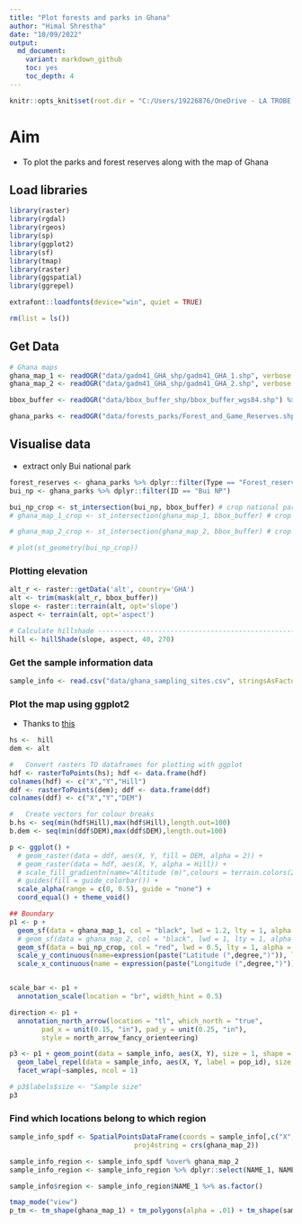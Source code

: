 ```yaml
---
title: "Plot forests and parks in Ghana"
author: "Himal Shrestha"
date: "10/09/2022"
output: 
  md_document:
    variant: markdown_github
    toc: yes
    toc_depth: 4
---
```

```r
knitr::opts_knit$set(root.dir = "C:/Users/19226876/OneDrive - LA TROBE UNIVERSITY/1_Projects/transition_ghana_LG/landscape_genetics_ghana")
```

# Aim
- To plot the parks and forest reserves along with the map of Ghana

## Load libraries
```r
library(raster)
library(rgdal)
library(rgeos)
library(sp)
library(ggplot2)
library(sf)
library(tmap)
library(raster)
library(ggspatial)
library(ggrepel)
```

```r
extrafont::loadfonts(device="win", quiet = TRUE)
```

```r
rm(list = ls())
```

## Get Data
```r
# Ghana maps
ghana_map_1 <- readOGR("data/gadm41_GHA_shp/gadm41_GHA_1.shp", verbose = FALSE) %>% st_as_sf()
ghana_map_2 <- readOGR("data/gadm41_GHA_shp/gadm41_GHA_2.shp", verbose = FALSE) # %>% st_as_sf()

bbox_buffer <- readOGR("data/bbox_buffer_shp/bbox_buffer_wgs84.shp") %>% st_as_sf() %>% st_transform(crs = crs(ghana_map_1))

ghana_parks <- readOGR("data/forests_parks/Forest_and_Game_Reserves.shp", verbose = FALSE) %>% st_as_sf() %>% st_transform(crs = crs(ghana_map_1))
```

## Visualise data

- extract only Bui national park
```r
forest_reserves <- ghana_parks %>% dplyr::filter(Type == "Forest_reserves")
bui_np <- ghana_parks %>% dplyr::filter(ID == "Bui NP")

bui_np_crop <- st_intersection(bui_np, bbox_buffer) # crop national park to the transition region boundary
# ghana_map_1_crop <- st_intersection(ghana_map_1, bbox_buffer) # crop ghana administrative borders to the transition region boundary

# ghana_map_2_crop <- st_intersection(ghana_map_2, bbox_buffer) # crop ghana administrative borders to the transition region boundary

# plot(st_geometry(bui_np_crop))
```
### Plotting elevation
```r
alt_r <- raster::getData('alt', country='GHA')
alt <- trim(mask(alt_r, bbox_buffer))
slope <- raster::terrain(alt, opt='slope')
aspect <- terrain(alt, opt='aspect')

# Calculate hillshade -----------------------------------------------------
hill <- hillShade(slope, aspect, 40, 270)
```


### Get the sample information data
```r
sample_info <- read.csv("data/ghana_sampling_sites.csv", stringsAsFactors = TRUE)
```


### Plot the map using ggplot2
+ Thanks to [this](https://stackoverflow.com/questions/11179666/ggplot2-raster-plotting-does-not-work-as-expected-when-setting-alpha-values)
```r
hs <-  hill
dem <- alt

#   Convert rasters TO dataframes for plotting with ggplot
hdf <- rasterToPoints(hs); hdf <- data.frame(hdf)
colnames(hdf) <- c("X","Y","Hill")
ddf <- rasterToPoints(dem); ddf <- data.frame(ddf)
colnames(ddf) <- c("X","Y","DEM")

#   Create vectors for colour breaks
b.hs <- seq(min(hdf$Hill),max(hdf$Hill),length.out=100)
b.dem <- seq(min(ddf$DEM),max(ddf$DEM),length.out=100)
```

```r
p <- ggplot() + 
  # geom_raster(data = ddf, aes(X, Y, fill = DEM, alpha = 2)) + 
  # geom_raster(data = hdf, aes(X, Y, alpha = Hill)) +
  # scale_fill_gradientn(name="Altitude (m)",colours = terrain.colors(20))+
  # guides(fill = guide_colorbar()) +
  scale_alpha(range = c(0, 0.5), guide = "none") +
  coord_equal() + theme_void()

## Boundary
p1 <- p + 
  geom_sf(data = ghana_map_1, col = "black", lwd = 1.2, lty = 1, alpha = 0.01) +
  # geom_sf(data = ghana_map_2, col = "black", lwd = 1, lty = 1, alpha = 0.01)+
  geom_sf(data = bui_np_crop, col = "red", lwd = 0.5, lty = 1, alpha = 0.01)+
  scale_y_continuous(name=expression(paste("Latitude (",degree,")")), limits=c(7.627786, 8.809457),expand=c(0,0))+
  scale_x_continuous(name = expression(paste("Longitude (",degree,")")), limits=c(-2.475539, 0.194787),expand=c(0,0))


scale_bar <- p1 +
  annotation_scale(location = "br", width_hint = 0.5) 

direction <- p1 +
  annotation_north_arrow(location = "tl", which_north = "true", 
        pad_x = unit(0.15, "in"), pad_y = unit(0.25, "in"),
        style = north_arrow_fancy_orienteering)

p3 <- p1 + geom_point(data = sample_info, aes(X, Y), size = 1, shape = 21, colour = "black", fill = "white", stroke = 2, alpha = 0.8)  +
  geom_label_repel(data = sample_info, aes(X, Y, label = pop_id), size = 5, alpha = 1) + theme_bw(base_family = "Arial", base_size = 18) +
  facet_wrap(~samples, ncol = 1)

# p3$labels$size <- "Sample size"
p3  
```

### Find which locations belong to which region
```r
sample_info_spdf <- SpatialPointsDataFrame(coords = sample_info[,c("X", "Y")], data = sample_info,
                               proj4string = crs(ghana_map_2))

sample_info_region <- sample_info_spdf %over% ghana_map_2
sample_info_region <- sample_info_region %>% dplyr::select(NAME_1, NAME_2)

sample_info$region <- sample_info_region$NAME_1 %>% as.factor()
```

```r
tmap_mode("view")
p_tm <- tm_shape(ghana_map_1) + tm_polygons(alpha = .01) + tm_shape(sample_info_spdf) + tm_dots()
```

